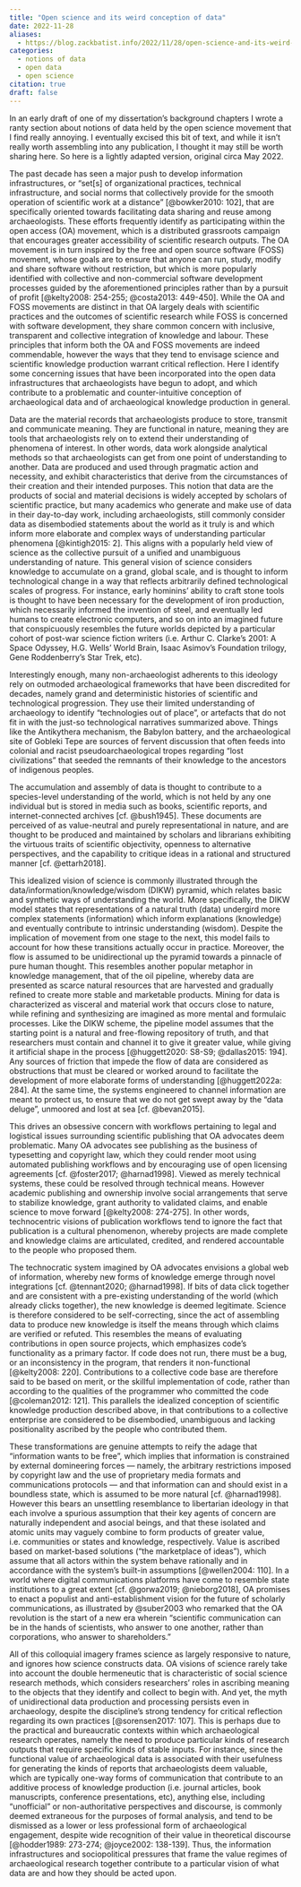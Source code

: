 ```yaml
---
title: "Open science and its weird conception of data"
date: 2022-11-28
aliases: 
  - https://blog.zackbatist.info/2022/11/28/open-science-and-its-weird-conception-of-data/
categories: 
  - notions of data
  - open data
  - open science
citation: true
draft: false
---
```


In an early draft of one of my dissertation's background chapters I wrote a ranty section about notions of data held by the open science movement that I find really annoying. I eventually excised this bit of text, and while it isn't really worth assembling into any publication, I thought it may still be worth sharing here. So here is a lightly adapted version, original circa May 2022.

The past decade has seen a major push to develop information infrastructures, or "set[s] of organizational practices, technical infrastructure, and social norms that collectively provide for the smooth operation of scientific work at a distance" [@bowker2010: 102], that are specifically oriented towards facilitating data sharing and reuse among archaeologists. These efforts frequently identify as participating within the open access (OA) movement, which is a distributed grassroots campaign that encourages greater accessibility of scientific research outputs. The OA movement is in turn inspired by the free and open source software (FOSS) movement, whose goals are to ensure that anyone can run, study, modify and share software without restriction, but which is more popularly identified with collective and non-commercial software development processes guided by the aforementioned principles rather than by a pursuit of profit [@kelty2008: 254-255; @costa2013: 449-450]. While the OA and FOSS movements are distinct in that OA largely deals with scientific practices and the outcomes of scientific research while FOSS is concerned with software development, they share common concern with inclusive, transparent and collective integration of knowledge and labour. These principles that inform both the OA and FOSS movements are indeed commendable, however the ways that they tend to envisage science and scientific knowledge production warrant critical reflection. Here I identify some concerning issues that have been incorporated into the open data infrastructures that archaeologists have begun to adopt, and which contribute to a problematic and counter-intuitive conception of archaeological data and of archaeological knowledge production in general.

Data are the material records that archaeologists produce to store, transmit and communicate meaning. They are functional in nature, meaning they are tools that archaeologists rely on to extend their understanding of phenomena of interest. In other words, data work alongside analytical methods so that archaeologists can get from one point of understanding to another. Data are produced and used through pragmatic action and necessity, and exhibit characteristics that derive from the circumstances of their creation and their intended purposes. This notion that data are the products of social and material decisions is widely accepted by scholars of scientific practice, but many academics who generate and make use of data in their day-to-day work, including archaeologists, still commonly consider data as disembodied statements about the world as it truly is and which inform more elaborate and complex ways of understanding particular phenomena [@kintigh2015: 2]. This aligns with a popularly held view of science as the collective pursuit of a unified and unambiguous understanding of nature. This general vision of science considers knowledge to accumulate on a grand, global scale, and is thought to inform technological change in a way that reflects arbitrarily defined technological scales of progress. For instance, early hominins' ability to craft stone tools is thought to have been necessary for the development of iron production, which necessarily informed the invention of steel, and eventually led humans to create electronic computers, and so on into an imagined future that conspicuously resembles the future worlds depicted by a particular cohort of post-war science fiction writers (i.e. Arthur C. Clarke's 2001: A Space Odyssey, H.G. Wells' World Brain, Isaac Asimov's Foundation trilogy, Gene Roddenberry's Star Trek, etc).

Interestingly enough, many non-archaeologist adherents to this ideology rely on outmoded archaeological frameworks that have been discredited for decades, namely grand and deterministic histories of scientific and technological progression. They use their limited understanding of archaeology to identify "technologies out of place", or artefacts that do not fit in with the just-so technological narratives summarized above. Things like the Antikythera mechanism, the Babylon battery, and the archaeological site of Gobleki Tepe are sources of fervent discussion that often feeds into colonial and racist pseudoarchaeological tropes regarding "lost civilizations" that seeded the remnants of their knowledge to the ancestors of indigenous peoples.

The accumulation and assembly of data is thought to contribute to a species-level understanding of the world, which is not held by any one individual but is stored in media such as books, scientific reports, and internet-connected archives [cf. @bush1945]. These documents are perceived of as value-neutral and purely representational in nature, and are thought to be produced and maintained by scholars and librarians exhibiting the virtuous traits of scientific objectivity, openness to alternative perspectives, and the capability to critique ideas in a rational and structured manner [cf. @ettarh2018].

This idealized vision of science is commonly illustrated through the data/information/knowledge/wisdom (DIKW) pyramid, which relates basic and synthetic ways of understanding the world. More specifically, the DIKW model states that representations of a natural truth (data) undergird more complex statements (information) which inform explanations (knowledge) and eventually contribute to intrinsic understanding (wisdom). Despite the implication of movement from one stage to the next, this model fails to account for how these transitions actually occur in practice. Moreover, the flow is assumed to be unidirectional up the pyramid towards a pinnacle of pure human thought. This resembles another popular metaphor in knowledge management, that of the oil pipeline, whereby data are presented as scarce natural resources that are harvested and gradually refined to create more stable and marketable products. Mining for data is characterized as visceral and material work that occurs close to nature, while refining and synthesizing are imagined as more mental and formulaic processes. Like the DIKW scheme, the pipeline model assumes that the starting point is a natural and free-flowing repository of truth, and that researchers must contain and channel it to give it greater value, while giving it artificial shape in the process [@huggett2020: S8-S9; @dallas2015: 194]. Any sources of friction that impede the flow of data are considered as obstructions that must be cleared or worked around to facilitate the development of more elaborate forms of understanding [@huggett2022a: 284]. At the same time, the systems engineered to channel information are meant to protect us, to ensure that we do not get swept away by the "data deluge", unmoored and lost at sea [cf. @bevan2015].

This drives an obsessive concern with workflows pertaining to legal and logistical issues surrounding scientific publishing that OA advocates deem problematic. Many OA advocates see publishing as the business of typesetting and copyright law, which they could render moot using automated publishing workflows and by encouraging use of open licensing agreements [cf. @foster2017; @harnad1998]. Viewed as merely technical systems, these could be resolved through technical means. However academic publishing and ownership involve social arrangements that serve to stabilize knowledge, grant authority to validated claims, and enable science to move forward [@kelty2008: 274-275]. In other words, technocentric visions of publication workflows tend to ignore the fact that publication is a cultural phenomenon, whereby projects are made complete and knowledge claims are articulated, credited, and rendered accountable to the people who proposed them.

The technocratic system imagined by OA advocates envisions a global web of information, whereby new forms of knowledge emerge through novel integrations [cf. @tennant2020; @harnad1998]. If bits of data click together and are consistent with a pre-existing understanding of the world (which already clicks together), the new knowledge is deemed legitimate. Science is therefore considered to be self-correcting, since the act of assembling data to produce new knowledge is itself the means through which claims are verified or refuted. This resembles the means of evaluating contributions in open source projects, which emphasizes code's functionality as a primary factor. If code does not run, there must be a bug, or an inconsistency in the program, that renders it non-functional [@kelty2008: 220]. Contributions to a collective code base are therefore said to be based on merit, or the skillful implementation of code, rather than according to the qualities of the programmer who committed the code [@coleman2012: 121]. This parallels the idealized conception of scientific knowledge production described above, in that contributions to a collective enterprise are considered to be disembodied, unambiguous and lacking positionality ascribed by the people who contributed them.

These transformations are genuine attempts to reify the adage that "information wants to be free", which implies that information is constrained by external domineering forces — namely, the arbitrary restrictions imposed by copyright law and the use of proprietary media formats and communications protocols — and that information can and should exist in a boundless state, which is assumed to be more natural [cf. @harnad1998]. However this bears an unsettling resemblance to libertarian ideology in that each involve a spurious assumption that their key agents of concern are naturally independent and asocial beings, and that these isolated and atomic units may vaguely combine to form products of greater value, i.e. communities or states and knowledge, respectively. Value is ascribed based on market-based solutions ("the marketplace of ideas"), which assume that all actors within the system behave rationally and in accordance with the system's built-in assumptions [@wellen2004: 110]. In a world where digital communications platforms have come to resemble state institutions to a great extent [cf. @gorwa2019; @nieborg2018], OA promises to enact a populist and anti-establishment vision for the future of scholarly communications, as illustrated by @suber2003 who remarked that the OA revolution is the start of a new era wherein "scientific communication can be in the hands of scientists, who answer to one another, rather than corporations, who answer to shareholders."

All of this colloquial imagery frames science as largely responsive to nature, and ignores how science constructs data. OA visions of science rarely take into account the double hermeneutic that is characteristic of social science research methods, which considers researchers' roles in ascribing meaning to the objects that they identify and collect to begin with. And yet, the myth of unidirectional data production and processing persists even in archaeology, despite the discipline's strong tendency for critical reflection regarding its own practices [@sorensen2017: 107]. This is perhaps due to the practical and bureaucratic contexts within which archaeological research operates, namely the need to produce particular kinds of research outputs that require specific kinds of stable inputs. For instance, since the functional value of archaeological data is associated with their usefulness for generating the kinds of reports that archaeologists deem valuable, which are typically one-way forms of communication that contribute to an additive process of knowledge production (i.e. journal articles, book manuscripts, conference presentations, etc), anything else, including "unofficial" or non-authoritative perspectives and discourse, is commonly deemed extraneous for the purposes of formal analysis, and tend to be dismissed as a lower or less professional form of archaeological engagement, despite wide recognition of their value in theoretical discourse [@hodder1989: 273-274; @joyce2002: 138-139]. Thus, the information infrastructures and sociopolitical pressures that frame the value regimes of archaeological research together contribute to a particular vision of what data are and how they should be acted upon.
